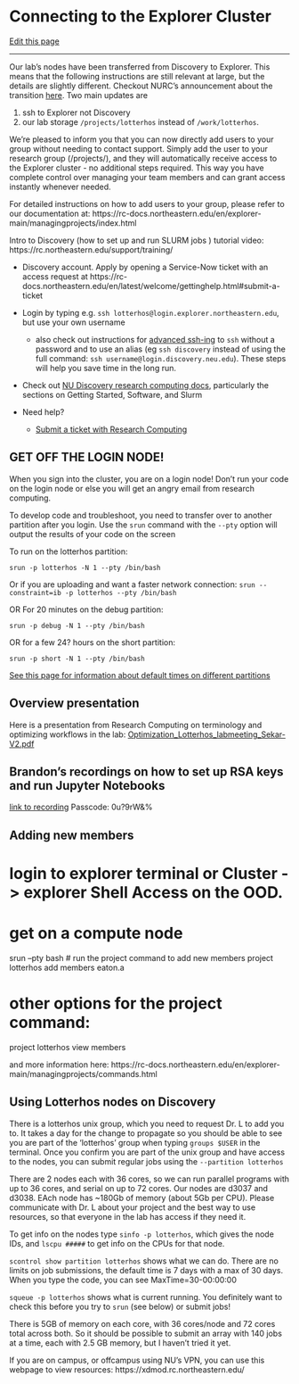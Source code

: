 # Connecting to the Explorer Cluster

[Edit this page](https://github.com/DrK-Lo/lotterhoslabprotocols/edit/main/discovery_1-gettingstarted.qmd)

------------------------------------------------------------------------

Our lab's nodes have been transferred from Discovery to Explorer. This means that the following instructions are still relevant at large, but the details are slightly different.
Checkout NURC's announcement about the transition [here](https://rc-docs.northeastern.edu/en/explorer-main/best-practices/transition.html).
Two main updates are 

1) ssh to Explorer not Discovery 
2) our lab storage `/projects/lotterhos` instead of `/work/lotterhos`.

We're pleased to inform you that you can now directly add users to your group without needing to contact support. Simply add the user to your research group (/projects/), and they will automatically receive access to the Explorer cluster - no additional steps required. This way you have complete control over managing your team members and can grant access instantly whenever needed.
 
For detailed instructions on how to add users to your group, please refer to our documentation at: https://rc-docs.northeastern.edu/en/explorer-main/managingprojects/index.html
 
Intro to Discovery (how to set up and run SLURM jobs ) tutorial video: https://rc.northeastern.edu/support/training/

-   Discovery account. Apply by opening a Service-Now ticket with an access request at https://rc-docs.northeastern.edu/en/latest/welcome/gettinghelp.html#submit-a-ticket

-   Login by typing e.g. `ssh lotterhos@login.explorer.northeastern.edu`, but use your own username
     - also check out instructions for [advanced ssh-ing](https://drk-lo.github.io/lotterhoslabprotocols/bioinformagics_2-3_advanced_sshing.html) to `ssh` without a password and to use an alias (eg `ssh discovery` instead of using the full command: `ssh username@login.discovery.neu.edu`). These steps will help you save time in the long run.

-   Check out [NU Discovery research computing docs](https://rc.northeastern.edu/documentation/), particularly the sections on Getting Started, Software, and Slurm

-   Need help?

    -   [Submit a ticket with Research Computing](https://rc-docs.northeastern.edu/en/latest/welcome/gettinghelp.html#submit-a-ticket)

## **GET OFF THE LOGIN NODE!** {.unnumbered}

When you sign into the cluster, you are on a login node! Don't run your code on the login node or else you will get an angry email from research computing.

To develop code and troubleshoot, you need to transfer over to another partition after you login. Use the `srun` command with the `--pty` option will output the results of your code on the screen

To run on the lotterhos partition:

`srun -p lotterhos -N 1 --pty /bin/bash`

Or if you are uploading and want a faster network connection:
`srun --constraint=ib -p lotterhos --pty /bin/bash`

OR For 20 minutes on the debug partition:

`srun -p debug -N 1 --pty /bin/bash`

OR for a few 24? hours on the short partition:

`srun -p short -N 1 --pty /bin/bash`

[See this page for information about default times on different partitions](https://rc-docs.northeastern.edu/en/latest/hardware/partitions.html#introduction)

## **Overview presentation** {.unnumbered}

Here is a presentation from Research Computing on terminology and optimizing workflows in the lab: [Optimization_Lotterhos_labmeeting_Sekar-V2.pdf](https://github.com/DrK-Lo/lotterhoslabprotocols/blob/69299ebb2fa86d83667c2f5bf7fd6d9f960231e0/img/Optimization_Lotterhos_labmeeting_Sekar-V2.pdf)

## Brandon's recordings on how to set up RSA keys and run Jupyter Notebooks

[link to recording](https://northeastern.zoom.us/rec/share/6Dk1hHTMZkHi5xzATYImct7cEF93266l7zqqURsNu89qNSWIKCicqzfaw1VRMgbq.RBN-9ikQWzw6UEfc) Passcode: 0u?9rW&%

## Adding new members

# login to explorer terminal or Cluster -> explorer Shell Access on the OOD.
# get on a compute node
srun --pty bash
# run the project command to add new members
project lotterhos add members eaton.a

# other options for the project command:
project lotterhos view members

and more information here: https://rc-docs.northeastern.edu/en/explorer-main/managingprojects/commands.html


## **Using Lotterhos nodes on Discovery** {.unnumbered}

There is a lotterhos unix group, which you need to request Dr. L to add you to. It takes a day for the change to propagate so you should be able to see you are part of the 'lotterhos' group when typing `groups $USER` in the terminal. Once you confirm you are part of the unix group and have access to the nodes, you can submit regular jobs using the `--partition lotterhos`

There are 2 nodes each with 36 cores, so we can run parallel programs with up to 36 cores, and serial on up to 72 cores. Our nodes are d3037 and d3038. EAch node has ~180Gb of memory (about 5Gb per CPU). Please communicate with Dr. L about your project and the best way to use resources, so that everyone in the lab has access if they need it.

To get info on the nodes type `sinfo -p lotterhos`, which gives the node IDs, and `lscpu #####` to get info on the CPUs for that node.

`scontrol show partition lotterhos` shows what we can do. There are no limits on job submissions, the default time is 7 days with a max of 30 days. When you type the code, you can see MaxTime=30-00:00:00

`squeue -p lotterhos` shows what is current running. You definitely want to check this before you try to `srun` (see below) or submit jobs!

There is 5GB of memory on each core, with 36 cores/node and 72 cores total across both. So it should be possible to submit an array with 140 jobs at a time, each with 2.5 GB memory, but I haven't tried it yet.

If you are on campus, or offcampus using NU's VPN, you can use this webpage to view resources: https://xdmod.rc.northeastern.edu/


